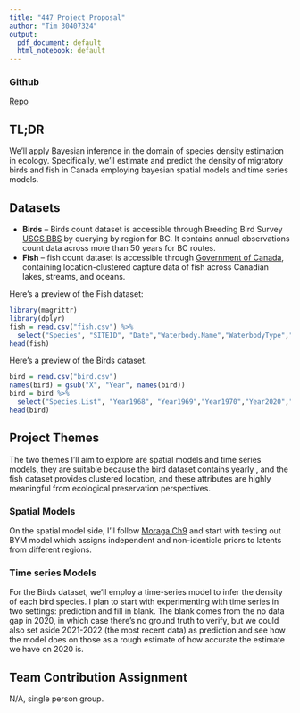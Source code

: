 ```yaml
---
title: "447 Project Proposal"
author: "Tim 30407324"
output:
  pdf_document: default
  html_notebook: default
---
```


### Github
[Repo](https://github.com/TimothyZG/447project)

## TL;DR
We'll apply Bayesian inference in the domain of species density estimation in ecology. Specifically, we'll estimate and predict the density of migratory birds and fish in Canada employing bayesian spatial models and time series models.

## Datasets
- **Birds** -- Birds count dataset is accessible through Breeding Bird Survey [USGS BBS](https://www.usgs.gov/centers/eesc) by querying by region for BC. It contains annual observations count data across more than 50 years for BC routes.
- **Fish** -- fish count dataset is accessible through [Government of Canada](https://open.canada.ca/data/en/dataset/02bf1fca-2fda-11e9-a466-1860247f53e3), containing location-clustered capture data of fish across Canadian lakes, streams, and oceans.

Here's a preview of the Fish dataset:
```r
library(magrittr)
library(dplyr)
fish = read.csv("fish.csv") %>%
  select("Species", "SITEID", "Date","Waterbody.Name","WaterbodyType","Province")
head(fish)
```


Here's a preview of the Birds dataset.
```r
bird = read.csv("bird.csv")
names(bird) = gsub("X", "Year", names(bird))
bird = bird %>%
  select("Species.List", "Year1968", "Year1969","Year1970","Year2020","Year2021","Year2022")
head(bird)
```

## Project Themes
The two themes I'll aim to explore are spatial models and time series models, they are suitable because the bird dataset contains yearly , and the fish dataset provides clustered location, and these attributes are highly meaningful from ecological preservation perspectives.

### Spatial Models
On the spatial model side, I'll follow [Moraga Ch9](https://www.paulamoraga.com/book-spatial/bayesian-spatial-models.html) and start with testing out BYM model which assigns independent and non-identicle priors to latents from different regions. 

### Time series Models
For the Birds dataset, we'll employ a time-series model to infer the density of each bird species. I plan to start with experimenting with time series in two settings: prediction and fill in blank. The blank comes from the no data gap in 2020, in which case there's no ground truth to verify, but we could also set aside 2021-2022 (the most recent data) as prediction and see how the model does on those as a rough estimate of how accurate the estimate we have on 2020 is.


## Team Contribution Assignment
N/A, single person group.

